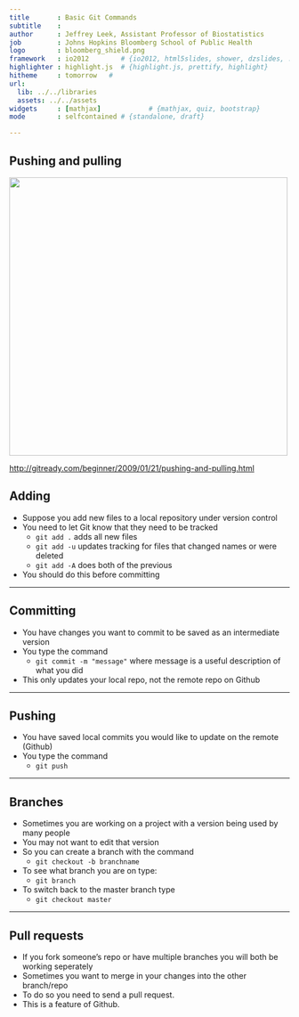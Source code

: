 ```yaml
---
title       : Basic Git Commands
subtitle    : 
author      : Jeffrey Leek, Assistant Professor of Biostatistics 
job         : Johns Hopkins Bloomberg School of Public Health
logo        : bloomberg_shield.png
framework   : io2012        # {io2012, html5slides, shower, dzslides, ...}
highlighter : highlight.js  # {highlight.js, prettify, highlight}
hitheme     : tomorrow   # 
url:
  lib: ../../libraries
  assets: ../../assets
widgets     : [mathjax]            # {mathjax, quiz, bootstrap}
mode        : selfcontained # {standalone, draft}

---
```


## Pushing and pulling 

<img class=center src=../../assets/img/01_DataScientistToolbox/gghuboverview.png height='500'/>

[http://gitready.com/beginner/2009/01/21/pushing-and-pulling.html](http://gitready.com/beginner/2009/01/21/pushing-and-pulling.html)

## Adding

* Suppose you add new files to a local repository under version control
* You need to let Git know that they need to be tracked 
  * `git add .` adds all new files
  * `git add -u` updates tracking for files that changed names or were deleted
  * `git add -A` does both of the previous 
* You should do this before committing

---

## Committing

* You have changes you want to commit to be saved as an intermediate version
* You type the command
  * `git commit -m "message"` where message is a useful description of what you did
* This only updates your local repo, not the remote repo on Github

---

## Pushing

* You have saved local commits you would like to update on the remote (Github)
* You type the command
  * `git push`
  

---

## Branches

* Sometimes you are working on a project with a version being used by many people
* You may not want to edit that version
* So you can create a branch with the command
  * `git checkout -b branchname`
* To see what branch you are on type:
  * `git branch`
* To switch back to the master branch type
  * `git checkout master`
  
---

## Pull requests

* If you fork someone's repo or have multiple branches you will both be working seperately
* Sometimes you want to merge in your changes into the other branch/repo
* To do so you need to send a pull request. 
* This is a feature of Github.




